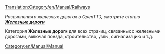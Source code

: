 [[Translation:Category/en/Manual/Railways]]


''Разъяснения о железных дорогах в OpenTTD, смотрите статью [[ru/Manual/Base Set/Железные дороги|'''Железные дороги''']]''

Категория '''Железные дороги''' для всех страниц, связанных с железными дорогами, включая поезда, строительство, узлы, сигнализацию и т.д.

[[Category:en/Manual/Manual]]